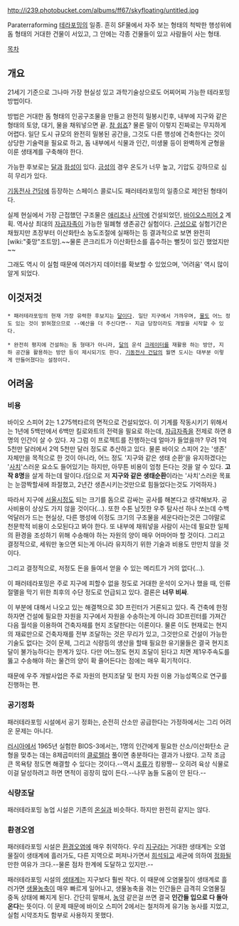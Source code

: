 http://i239.photobucket.com/albums/ff67/skyfloating/untitled.jpg

Paraterraforming
[[테라포밍]]의 일종. 흔히 SF물에서 자주 보는 형태의 척박한 행성위에 돔 형태의 거대한 건물이 서있고, 그 안에는 각종 건물들이 있고 사람들이 사는 형태.

[[목차]]

== 개요 ==
21세기 기준으로 그나마 가장 현실성 있고 과학기술상으로도 어찌어찌 가능한 테라포밍방법이다.

방법은 거대한 돔 형태의 인공구조물을 만들고 완전히 밀봉시킨후, 내부에 지구와 같은 형태의 토양, 대기, 물을 채워넣으면 끝. [[참 쉽죠]]? 
물론 말이 이렇지 진짜로는 무지하게 어렵다. 일단 도시 규모의 완전히 밀봉된 공간을, 그것도 다른 행성에 건축한다는 것이 상당한 기술력을 필요로 하고, 돔 내부에서 식물과 인간, 미생물 등이 완벽하게 균형을 이룬 생태계를 구축해야 한다.

가능한 후보로는 [[달]]과 [[화성]]이 있다. [[금성]]의 경우 온도가 너무 높고, 기압도 강하므로 심히 무리가 있다.

[[기동전사 건담]]에 등장하는 스페이스 콜로니도 패러테라포밍의 일종으로 제안된 형태이다.

실제 현실에서 가장 근접했던 구조물은 [[애리조나]] [[사막]]에 건설되었던, [[바이오스피어 2]] 계획. 역사상 최대의 [[자급자족]]이 가능한 밀폐형 생존공간 실험이다. [[근성]]으로 실험기간은 채웠지만 초장부터 이산화탄소 농도조절에 실패하는 등 결과적으로 보면 완전히 [wiki:"좆망"조트망].~~물론 콘크리트가 이산화탄소를 흡수하는 뻘짓이 있긴 했었지만~~

그래도 역시 이 실험 때문에 여러가지 데이터를 확보할 수 있었으며, '어려움' 역시 많이 알게 되었다.

== 이것저것 ==
 * 패러테라포밍의 현재 가장 유력한 후보지는 [[달]]이다. 일단 지구에서 가까우며, [[물]]도 어느 정도 있는 것이 밝혀졌으므로 --예산을 더 주신다면-- 지금 당장이라도 개발을 시작할 수 있다.

 * 완전히 평지에 건설하는 돔 형태가 아니라, [[달]]의 운석 [[크레이터]]를 재활용 하는 방안, 지하 공간을 활용하는 방안 등이 제시되기도 한다. [[기동전사 건담]]의 월면 도시는 대부분 이렇게 만들어졌다는 설정이다.

== 어려움 ==
=== 비용 ===
바이오 스피어 2는 1.275헥타르의 면적으로 건설되었다. 이 기계를 작동시키기 위해서는 1년에 5백만에서 6백만 킬로와트의 전력을 필요로 하는데, [[자급자족]]을 전제로 하면 8명의 인간이 살 수 있다.
자 그럼 이 프로젝트를 진행하는데 얼마가 들었을까? 무려 1억 5천만 달러에서 2억 5천만 달러 정도로 추산하고 있다.
물론 바이오 스피어 2는 '생존' 자체만을 목적으로 한 것이 아니라, 어느 정도 '지구와 같은 생태 순환'을 유지하겠다는 '[[사치]]'스러운 요소도 들어있기는 하지만, 아무튼 비용이 엄청 든다는 것을 알 수 있다. '''고작 8명'''을 살게 하는데 말이다.(덤으로 저 '''지구와 같은 생태순환'''이라는 '사치'스러운 목표는 눈깜짝할새에 좌절했고, 2년간 생존시키는것만으로 힘들었다는것도 기억하자.)

따라서 지구에 [[서울]]시정도 되는 크기를 돔으로 감싸는 공사를 해본다고 생각해보자. 공사비용이 상상도 가지 않을 것이다(...). 또한 수톤 남짓한 우주 탐사선 하나 쏘는데 수백억달러가 드는 현실상, 다른 행성에 이정도 크기의 구조물을 세운다라는것은 그야말로 천문학적 비용이 소모된다고 봐야 한다. 또 내부에 채워넣을 사람이 사는데 필요한 일체의 환경을 조성하기 위해 수송해야 하는 자원의 양이 매우 어마어마 할 것이다. 그리고 결정적으로, 세워만 놓으면 되는게 아니라 유지하기 위한 기술과 비용도 만만치 않을 것이다.

그리고 결정적으로, 저정도 돈을 들여서 얻을 수 있는 메리트가 거의 없다(...).

이 패러테라포밍은 주로 지구에 피할수 없을 정도로 거대한 운석이 오거나 했을 때, 인류 절멸을 막기 위한 최후의 수단 정도로 언급되고 있다. 결론은 '''너무 비싸'''.

이 부분에 대해서 나오고 있는 해결책으로 3D 프린터가 거론되고 있다. 즉 건축에 한정하자면 건설에 필요한 자원을 지구에서 자원을 수송하는게 아니라 3D프린터를 가져간 다음 월석을 이용하여 건축자재를 현지 조달한다는 이론이다. 물론 이도 현재로는 현지의 재료만으로 건축자재를 전부 조달하는 것은 무리가 있고, 그것만으로 건설이 가능한 기술도 없다는 것이 문제, 그리고 식량등의 생산을 할때 필요한 유기물들은 결국 현지조달이 불가능하다는 한계가 있다. 다만 어느정도 현지 조달이 된다고 치면 제1우주속도를 뚫고 수송해야 하는 물건의 양이 확 줄어든다는 점에는 매우 획기적이다.

때문에 우주 개발사업은 주로 자원의 현지조달 및 현지 자원 이용 가능성쪽으로 연구를 진행하는 편.

=== 공기정화 ===
패러테라포밍 시설에서 공기 정화는, 순전히 산소만 공급한다는 가정하에서는 그리 어려운 문제는 아니다.

[[러시아]]에서 1965년 실험한 BIOS-3에서는, 1명의 인간에게 필요한 산소/이산화탄소 균형을 맞추는 데는 8제곱미터의 [[클로렐라]] 풀이면 충분하다는 결과가 나왔다. 고작 조금 큰 목욕탕 정도면 해결할 수 있다는 것이다.--역시 [[조류]]가 킹왕짱-- 오히려 육상 식물로 이걸 달성하려고 하면 면적이 굉장히 많이 든다.--나무 놈들 도움이 안 된다.-- 

=== 식량조달 ===
패러테라포밍 농업 시설은 기존의 [[온실]]과 비슷하다. 하지만 완전히 같지는 않다.

=== 환경오염 ===
패러테라포밍 시설은 [[환경오염]]에 매우 취약하다. 우리 [[지구]]라는 거대한 생태계는 오염 물질이 생태계에 흘러가도, 다른 지역으로 퍼져나가면서 [[희석]]되고 세균에 의하여 [[정화]]될 만한 여유가 크다.--물론 점차 한계에 도달하고 있지만.-- 

패러테라포밍 시설의 [[생태계]]는 지구보다 훨씬 작다. 이 때문에 오염물질이 생태계로 흘러가면 [[생물농축]]이 매우 빠르게 일어나고, 생물농축을 겪는 인간들은 급격히 오염물질 중독 상태에 빠지게 된다. 간단히 말해서, [[농약]] 같은걸 쓰면 결국 '''인간들 입으로 다 돌아온다'''는 뜻이다. 이 문제 때문에 바이오 스피어 2에서는 철저하게 유기농 농사를 지었고, 실험 시약조차도 함부로 사용하지 못했다.

